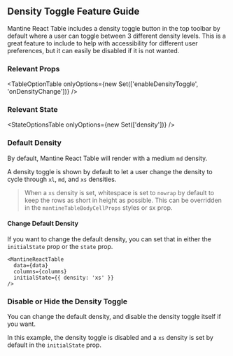 
<Head>
  <title>Density Toggle Feature Guide - Mantine React Table Docs</title>
  <meta
    name="description"
    content="How to use, customize, or disable the density toggle button feature of Mantine React Table"
  />
</Head>

## Density Toggle Feature Guide

Mantine React Table includes a density toggle button in the top toolbar by default where a user can toggle between 3 different density levels. This is a great feature to include to help with accessibility for different user preferences, but it can easily be disabled if it is not wanted.

### Relevant Props

<TableOptionTable
  onlyOptions={new Set(['enableDensityToggle', 'onDensityChange'])}
/>

### Relevant State

<StateOptionsTable onlyOptions={new Set(['density'])} />

### Default Density

By default, Mantine React Table will render with a medium `md` density.

A density toggle is shown by default to let a user change the density to cycle through `xl`, `md`, and `xs` densities.

> When a `xs` density is set, whitespace is set to `nowrap` by default to keep the rows as short in height as possible. This can be overridden in the `mantineTableBodyCellProps` styles or sx prop.

#### Change Default Density

If you want to change the default density, you can set that in either the `initialState` prop or the `state` prop.

```tsx
<MantineReactTable
  data={data}
  columns={columns}
  initialState={{ density: 'xs' }}
/>
```

### Disable or Hide the Density Toggle

You can change the default density, and disable the density toggle itself if you want.

In this example, the density toggle is disabled and a `xs` density is set by default in the `initialState` prop.

<DisableExample />
